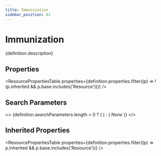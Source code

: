 ```yaml
---
title: Immunization
sidebar_position: 61
---
```



# Immunization

<p>{definition.description}</p>

## Properties

<ResourcePropertiesTable properties={definition.properties.filter((p) => !(p.inherited && p.base.includes('Resource')))} />

## Search Parameters

<>
  {definition.searchParameters.length > 0 ? (
    <SearchParamsTable searchParams={definition.searchParameters} />
  ) : (
    <em>None</em>
  )}
</>

## Inherited Properties

<ResourcePropertiesTable properties={definition.properties.filter((p) => p.inherited && p.base.includes('Resource'))} />


